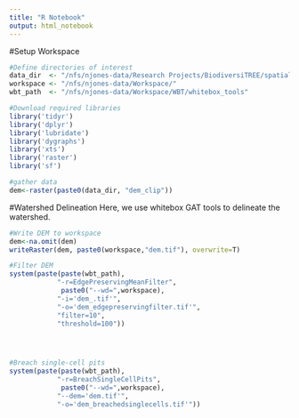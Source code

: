 ```yaml
---
title: "R Notebook"
output: html_notebook
---
```



#Setup Workspace
```r
#Define directories of interest
data_dir  <- "/nfs/njones-data/Research Projects/BiodiversiTREE/spatial_analysis/II_work/"
workspace <- "/nfs/njones-data/Workspace/"
wbt_path  <- "/nfs/njones-data/Workspace/WBT/whitebox_tools"

#Download required libraries
library('tidyr')
library('dplyr')
library('lubridate')
library('dygraphs')
library('xts')
library('raster')
library('sf')

#gather data
dem<-raster(paste0(data_dir, "dem_clip"))

```


#Watershed Delineation
Here, we use whitebox GAT tools to delineate the watershed. 
```r
#Write DEM to workspace
dem<-na.omit(dem)
writeRaster(dem, paste0(workspace,"dem.tif"), overwrite=T)

#Filter DEM
system(paste(paste(wbt_path), 
            "-r=EdgePreservingMeanFilter", 
             paste0("--wd=",workspace),
            "-i='dem_.tif'", 
            "-o='dem_edgepreservingfilter.tif'",
            "filter=10", 
            "threshold=100"))




#Breach single-cell pits
system(paste(paste(wbt_path), 
            "-r=BreachSingleCellPits", 
             paste0("--wd=",workspace),
            "--dem='dem.tif'", 
            "-o='dem_breachedsinglecells.tif'"))

```

